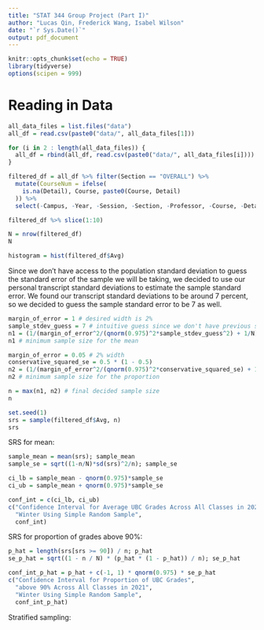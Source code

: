 ```yaml
---
title: "STAT 344 Group Project (Part I)"
author: "Lucas Qin, Frederick Wang, Isabel Wilson"
date: "`r Sys.Date()`"
output: pdf_document
---
```


```r
knitr::opts_chunk$set(echo = TRUE)
library(tidyverse)
options(scipen = 999)
```

# Reading in Data

``` r

all_data_files = list.files("data")
all_df = read.csv(paste0("data/", all_data_files[1]))

for (i in 2 : length(all_data_files)) {
  all_df = rbind(all_df, read.csv(paste0("data/", all_data_files[i])))
}

filtered_df = all_df %>% filter(Section == "OVERALL") %>%
  mutate(CourseNum = ifelse(
    is.na(Detail), Course, paste0(Course, Detail)
  )) %>%
  select(-Campus, -Year, -Session, -Section, -Professor, -Course, -Detail)

filtered_df %>% slice(1:10)

N = nrow(filtered_df)
N

```
```r
histogram = hist(filtered_df$Avg)
```


Since we don't have access to the population standard deviation to guess the standard error of the sample we will be taking, we decided to use our personal transcript standard deviations to estimate the sample standard error. We found our transcript standard deviations to be around 7 percent, so we decided to guess the sample standard error to be 7 as well. 

```r
margin_of_error = 1 # desired width is 2%
sample_stdev_guess = 7 # intuitive guess since we don't have previous studies
n1 = (1/(margin_of_error^2/(qnorm(0.975)^2*sample_stdev_guess^2) + 1/N)) %>% ceiling()
n1 # minimum sample size for the mean

```

```r
margin_of_error = 0.05 # 2% width
conservative_squared_se = 0.5 * (1 - 0.5)
n2 = (1/(margin_of_error^2/(qnorm(0.975)^2*conservative_squared_se) + 1/N)) %>% ceiling()
n2 # minimum sample size for the proportion
```
```r
n = max(n1, n2) # final decided sample size
n
```

```r
set.seed(1)
srs = sample(filtered_df$Avg, n)
srs
```

SRS for mean:
```r
sample_mean = mean(srs); sample_mean
sample_se = sqrt((1-n/N)*sd(srs)^2/n); sample_se

ci_lb = sample_mean - qnorm(0.975)*sample_se
ci_ub = sample_mean + qnorm(0.975)*sample_se

conf_int = c(ci_lb, ci_ub)
c("Confidence Interval for Average UBC Grades Across All Classes in 2021", 
  "Winter Using Simple Random Sample", 
  conf_int)
```

SRS for proportion of grades above 90%:
```r
p_hat = length(srs[srs >= 90]) / n; p_hat
se_p_hat = sqrt((1 - n / N) * (p_hat * (1 - p_hat)) / n); se_p_hat

conf_int_p_hat = p_hat + c(-1, 1) * qnorm(0.975) * se_p_hat
c("Confidence Interval for Proportion of UBC Grades",
  "above 90% Across All Classes in 2021", 
  "Winter Using Simple Random Sample", 
  conf_int_p_hat)
```

Stratified sampling: 
```r


```



